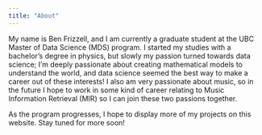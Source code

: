 ```yaml
---
title: "About"
---
```

My name is Ben Frizzell, and I am currently a graduate student at the UBC Master of Data Science (MDS) program. I started my studies with a bachelor's degree in physics,
but slowly my passion turned towards data science; I'm deeply passionate about creating mathematical models to understand the world, and data science seemed the best
way to make a career out of these interests! I also am very passionate about music, so in the future I hope to work in some kind of career relating to Music Information
Retrieval (MIR) so I can join these two passions together.

As the program progresses, I hope to display more of my projects on this website. Stay tuned for more soon!

